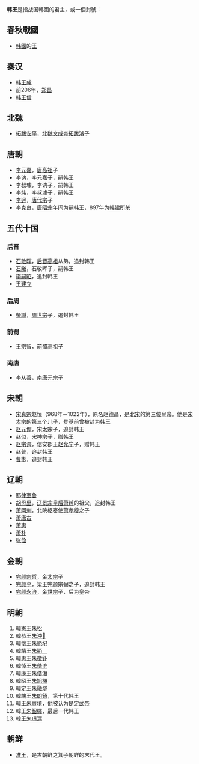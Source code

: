 '''韩王'''是指战国韩國的君主，或一個封號：
== 春秋戰國 ==
* [[韩国_(战国)|韩國]]的[[王|王]]

== 秦汉 ==
* [[韩王成|韩王成]]
* 前206年，[[郑昌|郑昌]]
* [[韩王信|韩王信]]

== 北魏 ==
* [[拓跋安平|拓跋安平]]，[[北魏文成帝|北魏文成帝]][[拓跋濬|拓跋濬]]子

== 唐朝 ==
* [[李元嘉|李元嘉]]，[[唐高祖|唐高祖]]子
* 李讷，李元嘉子，嗣韩王
* 李叔璩，李讷子，嗣韩王
* 李炜，李叔璩子，嗣韩王
* [[李迥|李迥]]，[[唐代宗|唐代宗]]子
* 李克良，[[唐昭宗|唐昭宗]]年间为嗣韩王，897年为[[韩建|韩建]]所杀

== 五代十国 ==
=== 后晋 ===
* [[石敬晖|石敬晖]]，[[后晋高祖|后晋高祖]]从弟，追封韩王
* [[石曦|石曦]]，石敬晖子，嗣韩王
* [[李嗣昭|李嗣昭]]，追封韩王
* [[王建立|王建立]]

=== 后周 ===
* [[柴諴|柴諴]]，[[周世宗|周世宗]]子，追封韩王

=== 前蜀 ===
* [[王宗智|王宗智]]，[[前蜀高祖|前蜀高祖]]子

=== 南唐 ===
* [[李从善|李从善]]，[[南唐元宗|南唐元宗]]子

== 宋朝 ==
* [[宋真宗|宋真宗]]赵恒（968年－1022年），原名赵德昌，是[[北宋|北宋]]的第三位皇帝。他是[[宋太宗|宋太宗]]的第三个儿子，登基前曾被封为韩王
* [[赵元偓|赵元偓]]，宋太宗子，追封韩王
* [[赵似|赵似]]，[[宋神宗|宋神宗]]子，赠韩王
* [[赵宗谔|赵宗谔]]，信安郡王[[赵允宁|赵允宁]]子，赠韩王
* [[赵普|赵普]]，追封韩王
* [[曹彬|曹彬]]，追封韩王

== 辽朝 ==
*[[耶律室鲁|耶律室鲁]]
*[[胡母里|胡母里]]，[[辽景宗|辽景宗]][[皇后|皇后]][[萧绰|萧绰]]的祖父，追封韩王
*[[萧阿剌|萧阿剌]]，北院枢密使[[萧孝穆|萧孝穆]]之子
*[[萧唐古|萧唐古]]
*[[萧惠|萧惠]]
*[[萧朴|萧朴]]
*[[张俭_(辽)|张俭]]

== 金朝 ==
*[[完颜宗哲|完颜宗哲]]，[[金太宗|金太宗]]子
*[[完颜亨|完颜亨]]，梁王完颜宗弼之子，追封韩王
*[[完颜永济|完颜永济]]，[[金世宗|金世宗]]子，后为皇帝

== 明朝 ==

{{main|明朝藩王列表 (韓王系)}}

#韓憲王[[朱松_(明朝)|朱松]]
#韓恭王[[朱沖𤊨|朱沖𤊨]]
#韓懷王[[朱範圮|朱範圮]]
#韓靖王[[韓靖王|朱範　]]
#韓惠王[[朱徵釙|朱徵釙]]
#韓悼王[[朱偕㳘|朱偕㳘]]
#韓康王[[朱偕灊|朱偕灊]]
#韓昭王[[朱旭櫏|朱旭櫏]]
#韓定王[[朱融燧|朱融燧]]
#韓端王[[朱朗錡|朱朗錡]]，第十代韩王
#韓王[[朱亶塉|朱亶塉]]，他被认为是[[定武帝|定武帝]]
#韓王[[朱韶䐾|朱韶䐾]]，最后一代韩王
#韓王[[朱璟溧|朱璟溧]]

== 朝鲜 ==
* [[准王|准王]]，是古朝鲜之箕子朝鲜的末代王。

{{Disambig|H|Cat=二字王爵消歧义}}